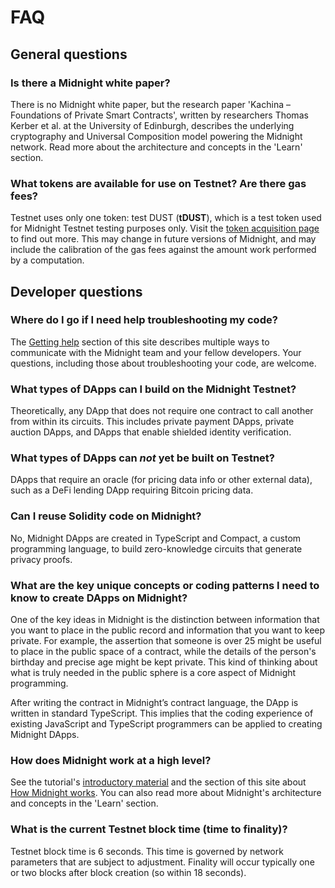 ---
---

# FAQ

## General questions

### Is there a Midnight white paper?

There is no Midnight white paper, but the research paper 'Kachina –
Foundations of Private Smart Contracts', written by researchers Thomas
Kerber et al. at the University of Edinburgh, describes the underlying
cryptography and Universal Composition model powering the Midnight
network. Read more about the architecture and concepts in the
'Learn' section.

### What tokens are available for use on Testnet? Are there gas fees?

Testnet uses only one token: test DUST (**tDUST**), which is a test token used for Midnight Testnet testing purposes only.
Visit the [token acquisition page](/docs/develop/tutorial/1-using/faucet.mdx) to find out more.
This may change in future
versions of Midnight, and may include the calibration of the gas fees against
the amount work performed by a computation.

## Developer questions

### Where do I go if I need help troubleshooting my code?

The [Getting help](./getting-help.mdx) section of this site describes
multiple ways to communicate with the Midnight team and your fellow
developers. Your questions, including those about troubleshooting
your code, are welcome.

### What types of DApps can I build on the Midnight Testnet?

Theoretically, any DApp that does not require one contract to call
another from within its circuits. This includes private payment
DApps, private auction DApps, and DApps that enable shielded identity
verification.

### What types of DApps can _not_ yet be built on Testnet?

DApps that require an oracle (for pricing data info or other external
data), such as a DeFi lending DApp requiring Bitcoin pricing data.

### Can I reuse Solidity code on Midnight?

No, Midnight DApps are created in TypeScript and Compact, a custom
programming language, to build zero-knowledge circuits that generate
privacy proofs.

### What are the key unique concepts or coding patterns I need to know to create DApps on Midnight?

One of the key ideas in Midnight is the distinction between
information that you want to place in the public record and
information that you want to keep private. For example, the assertion
that someone is over 25 might be useful to place in the public space
of a contract, while the details of the person's birthday and precise
age might be kept private. This kind of thinking about what is truly
needed in the public sphere is a core aspect of Midnight programming.

After writing the contract in Midnight’s contract language, the DApp
is written in standard TypeScript. This implies that the coding
experience of existing JavaScript and TypeScript programmers can be
applied to creating Midnight DApps.

### How does Midnight work at a high level?

See the tutorial's [introductory material](./tutorial/high-level-arch.mdx)
and the section of this site about [How Midnight works](./how-midnight-works/).
You can also read more about Midnight's architecture and concepts in
the 'Learn' section.

### What is the current Testnet block time (time to finality)?

Testnet block time is 6 seconds. This time is governed by network
parameters that are subject to adjustment. Finality will occur typically one or
two blocks after block creation (so within 18 seconds).

